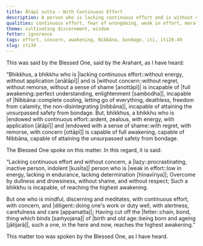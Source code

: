 ```yaml
---
title: Ātāpī sutta - With Continuous Effort
description: A person who is lacking continuous effort and is without concern is incapable of attaining full awakening, Nibbāna, and the unsurpassed safety from bondage.
qualities: continuous effort, fear of wrongdoing, weak in effort, moral recklessness, dullness, drowsiness, contempt, diligence, laziness
theme: cultivating discernment, wisdom
fetter: ignorance
tags: effort, concern, awakening, Nibbāna, bondage, iti, iti28-49
slug: iti34
---
```


This was said by the Blessed One, said by the Arahant, as I have heard:

“Bhikkhus, a bhikkhu who is |lacking continuous effort::without energy, without application [anātāpī]| and is |without concern::without regret, without remorse, without a sense of shame [anottāpī]| is incapable of |full awakening::perfect understanding, enlightenment [sambodha]|, incapable of |Nibbāna::complete cooling, letting go of everything, deathless, freedom from calamity, the non-disintegrating [nibbāna]|, incapable of attaining the unsurpassed safety from bondage. But, bhikkhus, a bhikkhu who is |endowed with continuous effort::ardent, zealous, with energy, with application [ātāpī]| and |endowed with a sense of shame::with regret, with remorse, with concern [ottāpī]| is capable of full awakening, capable of Nibbāna, capable of attaining the unsurpassed safety from bondage.

The Blessed One spoke on this matter. In this regard, it is said:

“Lacking continuous effort and without concern,
a |lazy::procrastinating, inactive person, indolent [kusīta]| person who is |weak in effort::low in energy, lacking in endurance, lacking determination [hīnavīriya]|;
Overcome by dullness and drowsiness,
without shame, and without respect;
Such a bhikkhu is incapable,
of reaching the highest awakening.

But one who is mindful, discerning and meditates,
with continuous effort, with concern, and |diligent::doing one's work or duty well, with alertness, carefulness and care [appamatta]|;
Having cut off the |fetter::chain, bond, thing which binds [saṁyojana]| of |birth and old age::being born and ageing [jātijarā]|,
such a one, in the here and now, reaches the highest awakening.”

This matter too was spoken by the Blessed One, as I have heard.